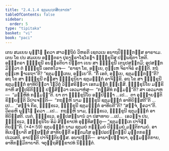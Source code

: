 ```yaml
---
title: "2.4.1.4 ຊຕຸມຏ຺ຐກສິກ຺ຂາປທ"
tableOfContents: false
sidebar:
  order: 5
type: "tipitaka"
basket: "vi"
book: "paci"
---
```



<DynamicBreadcrumb />

<Division number="806" book="paci">

<Paragraph number="2592" book="paci">
ເຕນ ສມເຍນ ພຸທ຺ໂຘ ຠຄວາ ສາວຕ຺ຖິຍໍ ວິຫຣຕິ ເຊຕວເນ ອນາຖປິຓ຺ຑິກສ຺ສ ອາຣາເມ. ເຕນ ໂຂ ປນ ສມເຍນ ອຎ຺ຎຕຣາ ປຸຣາຓຣາໂຊໂຣຘາ ຠິກ຺ຂຸນີສຸ ປພ຺ພຊິຕາ ໂຫຕິ. ອຎ຺ຎຕຣາ ຠິກ຺ຂຸນີ ອນຠິຣຕິຍາ ປີຬິຕາ ເຍນ ສາ ຠິກ຺ຂຸນີ ເຕນຸປສງ຺ກມິ; ອຸປສງ຺ກມິຕ຺ວາ ຕໍ ຠິກ຺ຂຸນິໍ ເອຕທໂວຈ—  “ຣາຊາ ໂຂ, ອຍ຺ເຍ, ຕຸມ຺ເຫ ຈິຣາຈິຣໍ ຄຈ຺ຉຕິ. ກຖໍ ຕຸມ຺ເຫ ຘາເຣຖາ”ຕິ? “ຊຕຸມຏ຺ຐເກນ, ອຍ຺ເຍ”ຕິ. “ກິໍ ເອຕໍ, ອຍ຺ເຍ, ຊຕຸມຏ຺ຐກນ຺”ຕິ? ອຖ ໂຂ ສາ ຠິກ຺ຂຸນີ ຕສ຺ສາ ຠິກ຺ຂຸນິຍາ ຊຕຸມຏ຺ຐກໍ ອາຈິກ຺ຂິ. ອຖ ໂຂ ສາ ຠິກ຺ຂຸນີ ຊຕຸມຏ຺ຐກໍ ອາທິຍິຕ຺ວາ ໂຘວິຕຸໍ ວິສ຺ສຣິຕ຺ວາ ເອກມນ຺ຕໍ ຉຑ຺ເຑສິ. ຠິກ຺ຂຸນິໂຍ ມກ຺ຂິກາຫິ ສມ຺ປຣິກິຓ຺ຓໍ ປສ຺ສິຕ຺ວາ ເອວມາຫໍສຸ—  “ກສ຺ສິທໍ ກມ຺ມນ຺”ຕິ? ສາ ເອວມາຫ—  “ມຍ຺ຫິທໍ ກມ຺ມນ຺”ຕິ.
</Paragraph>

<Paragraph number="2593" book="paci">
ຍາ ຕາ ຠິກ຺ຂຸນິໂຍ ອປ຺ປິຈ຺ຉາ …ເປ…  ຕາ ອຸຊ຺ຌາຍນ຺ຕິ ຂິຍ຺ຍນ຺ຕິ ວິປາເຈນ຺ຕິ—  “ກຖຎ຺ຫິ ນາມ ຠິກ຺ຂຸນີ ຊຕຸມຏ຺ຐກໍ ອາທິຍິສ຺ສຕີ”ຕິ …ເປ…  “ສຈ຺ຈໍ ກິຣ, ຠິກ຺ຂເວ, ຠິກ຺ຂຸນີ ຊຕຸມຏ຺ຐກໍ ອາທິຍຕີ”ຕິ? “ສຈ຺ຈໍ, ຠຄວາ”ຕິ. ວິຄຣຫິ ພຸທ຺ໂຘ ຠຄວາ …ເປ…  ກຖຎ຺ຫິ ນາມ, ຠິກ຺ຂເວ, ຠິກ຺ຂຸນີ ຊຕຸມຏ຺ຐກໍ ອາທິຍິສ຺ສຕິ. ເນຕໍ, ຠິກ຺ຂເວ, ອປ຺ປສນ຺ນານໍ ວາ ປສາທາຍ …ເປ…  ເອວຎ຺ຈ ປນ, ຠິກ຺ຂເວ, ຠິກ຺ຂຸນິໂຍ ອິມໍ ສິກ຺ຂາປທໍ ອຸທ຺ທິສນ຺ຕຸ—
</Paragraph>

</Division>
<Division number="807" book="paci">

<Paragraph number="2594" book="paci">
<Emphasis>“ຊຕຸມຏ຺ຐເກ ປາຈິຕ຺ຕິຍນ຺”</Emphasis>ຕິ. (*4*:<Emphasis>59</Emphasis>)
</Paragraph>

</Division>
<Division number="808" book="paci">

<Paragraph number="2595" book="paci">
<Emphasis>ຊຕຸມຏ຺ຐກໍ</Emphasis> ນາມ ຊຕຸມຍໍ ກຏ຺ຐມຍໍ ປິຏ຺ຐມຍໍ ມຕ຺ຕິກາມຍໍ.
</Paragraph>

<Paragraph number="2596" book="paci">
<Emphasis>ອາທິເຍຍ຺ຍາ</Emphasis>ຕິ ສມ຺ຜສ຺ສໍ ສາທິຍນ຺ຕີ ອນ຺ຕມໂສ ອຸປ຺ປລປຕ຺ຕມ຺ປິ ມຸຕ຺ຕກຣຓໍ ປເວເສຕິ, ອາປຕ຺ຕິ ປາຈິຕ຺ຕິຍສ຺ສ.
</Paragraph>

</Division>
<Division number="809" book="paci">

<Paragraph number="2597" book="paci">
ອນາປຕ຺ຕິ—  ອາພາຘປຈ຺ຈຍາ, ອຸມ຺ມຕ຺ຕິກາຍ, ອາທິກມ຺ມິກາຍາຕິ.

</Paragraph>
</Division>

<Paragraph number="2598" type="center" book="paci">
ຈຕຸຕ຺ຖສິກ຺ຂາປທໍ ນິຏ຺ຐິຕໍ.
</Paragraph>
